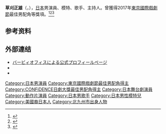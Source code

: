 {{藝人
| 姓名 = 草刈正雄
| 類型 = 男演員
| 圖片 = Masao Kusakari IMG 9350-1 20191215.jpg
| 圖片簡介 =
| 圖片尺寸 = 
| 外文名 = 草刈 正雄
| 外文 = ja
| 羅馬拼音 = Kusakari Masao
| 英文名 = 
| 綽號 = 
| 出生日期 = {{Birth date and age|1952|9|5}}
| 出生地點 = {{JPN}}[[福岡縣|福岡縣]][[北九州市|北九州市]]
| 國籍 = {{JPN}}
| 逝世 = 
| 配偶 = 
| 職業 = [[演員|演員]]
| 民族 = [[大和民族|大和民族]]
| 活躍年代 = 1970年至今
| 代表作品 = 《真田丸》
| 唱片公司 = 
| 經紀公司 = BARBIE OFFICE
| 相關團體 = 
| 網站 = 
| IMDb = 0476194
}}

'''草刈正雄'''（{{jpn|j=草刈 正雄|hg=くさかり まさお|rm=Kusakari Masao}}，{{bd|1952年|9月5日||}}），[[日本|日本]]男演員、模特、歌手、主持人。曾獲得2017年[[東京國際戲劇節|東京國際戲劇節]]最佳男配角等獎項。<ref>{{cite web|url=https://www.sponichi.co.jp/entertainment/news/2019/04/04/kiji/20190404s00041000158000c.html|script-title=ja:「なつぞら」草刈正雄の名演にネット号泣「もう無理」「涙で字幕が」|publisher=スポニチ|date=2019-04-04|accessdate=2019-05-29|archive-date=2021-04-14|archive-url=https://web.archive.org/web/20210414104303/https://www.sponichi.co.jp/entertainment/news/2019/04/04/kiji/20190404s00041000158000c.html|dead-url=no}}</ref><ref>{{cite web|url=https://bunshun.jp/articles/-/11513|script-title=ja:「なつぞら」草刈正雄の深イイ演技で再注目　NHK朝ドラ歴代“名脇役おじさん”11選|publisher=文集オンライン|date=2019-04-17|accessdate=2019-05-29|archive-date=2021-04-15|archive-url=https://web.archive.org/web/20210415053431/https://bunshun.jp/articles/-/11513|dead-url=no}}</ref><ref>{{cite web|url=https://www.news-postseven.com/archives/20190418_1355316.html|script-title=ja:なつぞら　草刈正雄の演技＆セリフに心打たれる人続出|publisher=News ポストセブン|date=2019-04-17|accessdate=2019-04-18|archive-date=2020-05-16|archive-url=https://web.archive.org/web/20200516224608/https://www.news-postseven.com/archives/20190418_1355316.html|dead-url=no}}</ref>

== 参考资料 ==
{{reflist}}

== 外部連结 ==
* [http://barbie-office.com/kusakarimasao バービィオフィスによる公式プロフィールページ] {{Wayback|url=http://barbie-office.com/kusakarimasao |date=20160818074316 }}
* {{Facebook|MasaoKusakari}}
* {{IMDb name|0476194|Masao Kusakari}}

{{東京國際戲劇節最佳男配角}}
{{CONFiDENCE日劇大獎最佳男配角}}

{{Authority control}}
{{DEFAULTSORT:Kusakari, Masao}}

[[Category:日本男演員|Category:日本男演員]]
[[Category:東京國際戲劇節最佳男配角得主|Category:東京國際戲劇節最佳男配角得主]]
[[Category:CONFiDENCE日劇大獎最佳男配角得主|Category:CONFiDENCE日劇大獎最佳男配角得主]]
[[Category:日本舞台劇演員|Category:日本舞台劇演員]]
[[Category:動作片演員|Category:動作片演員]]
[[Category:日本男歌手|Category:日本男歌手]]
[[Category:日本男性模特兒|Category:日本男性模特兒]]
[[Category:美國裔日本人|Category:美國裔日本人]]
[[Category:北九州市出身人物|Category:北九州市出身人物]]